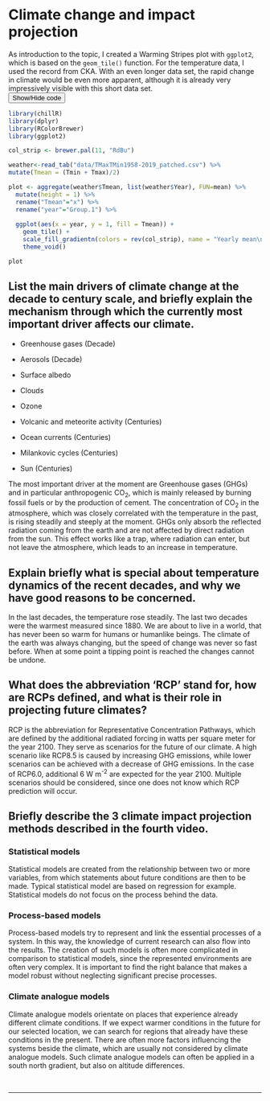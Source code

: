 # Climate change and impact projection

As introduction to the topic, I created a Warming Stripes plot with `ggplot2`, which is based on the `geom_tile()` function. For the temperature data, I used the record from CKA. With an even longer data set, the rapid change in climate would be even more apparent, although it is already very impressively visible with this short data set.
\
<div id="spoiler" style="display:none">

```r

library(chillR)
library(dplyr)
library(RColorBrewer)
library(ggplot2)

col_strip <- brewer.pal(11, "RdBu")

weather<-read_tab("data/TMaxTMin1958-2019_patched.csv") %>%
mutate(Tmean = (Tmin + Tmax)/2)

plot <- aggregate(weather$Tmean, list(weather$Year), FUN=mean) %>%
  mutate(height = 1) %>%
  rename("Tmean"="x") %>%
  rename("year"="Group.1") %>%
  
  ggplot(aes(x = year, y = 1, fill = Tmean)) +
    geom_tile() +
    scale_fill_gradientn(colors = rev(col_strip), name = "Yearly mean\nTemperature °C") +
    theme_void()
```

</div>

<button title="Click to show/hide the code for the plot." type="button"
   onclick="if(document.getElementById('spoiler') .style.display=='none')
              {document.getElementById('spoiler') .style.display=''}
            else{document.getElementById('spoiler') .style.display='none'}">
  Show/Hide code
</button>

```r

library(chillR)
library(dplyr)
library(RColorBrewer)
library(ggplot2)

col_strip <- brewer.pal(11, "RdBu")

weather<-read_tab("data/TMaxTMin1958-2019_patched.csv") %>%
mutate(Tmean = (Tmin + Tmax)/2)

plot <- aggregate(weather$Tmean, list(weather$Year), FUN=mean) %>%
  mutate(height = 1) %>%
  rename("Tmean"="x") %>%
  rename("year"="Group.1") %>%
  
  ggplot(aes(x = year, y = 1, fill = Tmean)) +
    geom_tile() +
    scale_fill_gradientn(colors = rev(col_strip), name = "Yearly mean\nTemperature °C") +
    theme_void()

plot
```

## List the main drivers of climate change at the decade to century scale, and briefly explain the mechanism through which the currently most important driver affects our climate.

-   Greenhouse gases (Decade)

-   Aerosols (Decade)

-   Surface albedo

-   Clouds

-   Ozone

-   Volcanic and meteorite activity (Centuries)

-   Ocean currents (Centuries)

-   Milankovic cycles (Centuries)

-   Sun (Centuries)

The most important driver at the moment are Greenhouse gases (GHGs) and in particular anthropogenic CO~2~, which is mainly released by burning fossil fuels or by the production of cement. The concentration of CO~2~ in the atmosphere, which was closely correlated with the temperature in the past, is rising steadily and steeply at the moment. GHGs only absorb the reflected radiation coming from the earth and are not affected by direct radiation from the sun. This effect works like a trap, where radiation can enter, but not leave the atmosphere, which leads to an increase in temperature.

## Explain briefly what is special about temperature dynamics of the recent decades, and why we have good reasons to be concerned.

In the last decades, the temperature rose steadily. The last two decades were the warmest measured since 1880. We are about to live in a world, that has never been so warm for humans or humanlike beings. The climate of the earth was always changing, but the speed of change was never so fast before. When at some point a tipping point is reached the changes cannot be undone.

## What does the abbreviation 'RCP' stand for, how are RCPs defined, and what is their role in projecting future climates?

RCP is the abbreviation for Representative Concentration Pathways, which are defined by the additional radiated forcing in watts per square meter for the year 2100. They serve as scenarios for the future of our climate. A high scenario like RCP8.5 is caused by increasing GHG emissions, while lower scenarios can be achieved with a decrease of GHG emissions. In the case of RCP6.0, additional 6 W m^-2^ are expected for the year 2100. Multiple scenarios should be considered, since one does not know which RCP prediction will occur.

## Briefly describe the 3 climate impact projection methods described in the fourth video.

### Statistical models

Statistical models are created from the relationship between two or more variables, from which statements about future conditions are then to be made. Typical statistical model are based on regression for example. Statistical models do not focus on the process behind the data.

### Process-based models

Process-based models try to represent and link the essential processes of a system. In this way, the knowledge of current research can also flow into the results. The creation of such models is often more complicated in comparison to statistical models, since the represented environments are often very complex. It is important to find the right balance that makes a model robust without neglecting significant precise processes.

### Climate analogue models

Climate analogue models orientate on places that experience already different climate conditions. If we expect warmer conditions in the future for our selected location, we can search for regions that already have these conditions in the present. There are often more factors influencing the systems beside the climate, which are usually not considered by climate analogue models. Such climate analogue models can often be applied in a south north gradient, but also on altitude differences.

\
<hr />